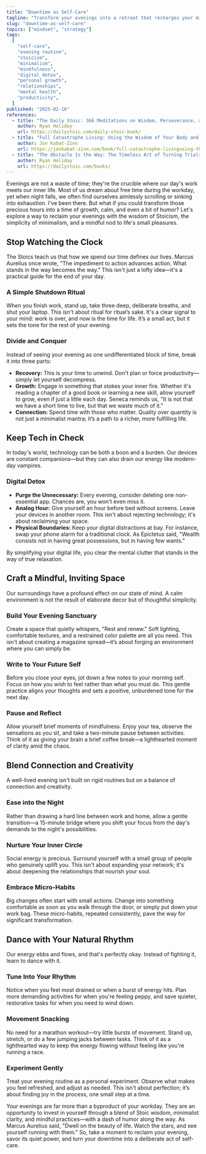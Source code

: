 ```yaml
---
title: "Downtime as Self-Care"
tagline: "Transform your evenings into a retreat that recharges your mind and nurtures your soul."
slug: "downtime-as-self-care"
topics: ["mindset", "strategy"]
tags:
  [
    "self-care",
    "evening routine",
    "stoicism",
    "minimalism",
    "mindfulness",
    "digital detox",
    "personal growth",
    "relationships",
    "mental health",
    "productivity",
  ]
published: "2025-02-16"
references:
  - title: "The Daily Stoic: 366 Meditations on Wisdom, Perseverance, and the Art of Living"
    author: Ryan Holiday
    url: https://dailystoic.com/daily-stoic-book/
  - title: "Full Catastrophe Living: Using the Wisdom of Your Body and Mind to Face Stress, Pain, and Illness"
    author: Jon Kabat-Zinn
    url: https://jonkabat-zinn.com/book/full-catastrophe-livingusing-the-wisdom-of-your-body-and-mind-to-face-stress-pain-and-illness-second-edition-revised-and-updated/
  - title: "The Obstacle Is the Way: The Timeless Art of Turning Trials into Triumph"
    author: Ryan Holiday
    url: https://dailystoic.com/books/
---
```


Evenings are not a waste of time; they're the crucible where our day's work meets our inner life. Most of us dream about free time during the workday, yet when night falls, we often find ourselves aimlessly scrolling or sinking into exhaustion. I've been there. But what if you could transform those precious hours into a time of growth, calm, and even a bit of humor? Let's explore a way to reclaim your evenings with the wisdom of Stoicism, the simplicity of minimalism, and a mindful nod to life's small pleasures.

## Stop Watching the Clock

The Stoics teach us that how we spend our time defines our lives. Marcus Aurelius once wrote, "The impediment to action advances action. What stands in the way becomes the way." This isn't just a lofty idea—it's a practical guide for the end of your day.

### A Simple Shutdown Ritual

When you finish work, stand up, take three deep, deliberate breaths, and shut your laptop. This isn't about ritual for ritual’s sake. It's a clear signal to your mind: work is over, and now is the time for life. It’s a small act, but it sets the tone for the rest of your evening.

### Divide and Conquer

Instead of seeing your evening as one undifferentiated block of time, break it into three parts:

- **Recovery:** This is your time to unwind. Don't plan or force productivity—simply let yourself decompress.
- **Growth:** Engage in something that stokes your inner fire. Whether it's reading a chapter of a good book or learning a new skill, allow yourself to grow, even if just a little each day. Seneca reminds us, "It is not that we have a short time to live, but that we waste much of it."
- **Connection:** Spend time with those who matter. Quality over quantity is not just a minimalist mantra; it’s a path to a richer, more fulfilling life.

## Keep Tech in Check

In today's world, technology can be both a boon and a burden. Our devices are constant companions—but they can also drain our energy like modern-day vampires.

### Digital Detox

- **Purge the Unnecessary:** Every evening, consider deleting one non-essential app. Chances are, you won't even miss it.
- **Analog Hour:** Give yourself an hour before bed without screens. Leave your devices in another room. This isn't about rejecting technology; it's about reclaiming your space.
- **Physical Boundaries:** Keep your digital distractions at bay. For instance, swap your phone alarm for a traditional clock. As Epictetus said, "Wealth consists not in having great possessions, but in having few wants."

By simplifying your digital life, you clear the mental clutter that stands in the way of true relaxation.

## Craft a Mindful, Inviting Space

Our surroundings have a profound effect on our state of mind. A calm environment is not the result of elaborate decor but of thoughtful simplicity.

### Build Your Evening Sanctuary

Create a space that quietly whispers, "Rest and renew." Soft lighting, comfortable textures, and a restrained color palette are all you need. This isn't about creating a magazine spread—it’s about forging an environment where you can simply be.

### Write to Your Future Self

Before you close your eyes, jot down a few notes to your morning self. Focus on how you wish to feel rather than what you must do. This gentle practice aligns your thoughts and sets a positive, unburdened tone for the next day.

### Pause and Reflect

Allow yourself brief moments of mindfulness. Enjoy your tea, observe the sensations as you sit, and take a two-minute pause between activities. Think of it as giving your brain a brief coffee break—a lighthearted moment of clarity amid the chaos.

## Blend Connection and Creativity

A well-lived evening isn't built on rigid routines but on a balance of connection and creativity.

### Ease into the Night

Rather than drawing a hard line between work and home, allow a gentle transition—a 15-minute bridge where you shift your focus from the day's demands to the night's possibilities.

### Nurture Your Inner Circle

Social energy is precious. Surround yourself with a small group of people who genuinely uplift you. This isn't about expanding your network; it's about deepening the relationships that nourish your soul.

### Embrace Micro-Habits

Big changes often start with small actions. Change into something comfortable as soon as you walk through the door, or simply put down your work bag. These micro-habits, repeated consistently, pave the way for significant transformation.

## Dance with Your Natural Rhythm

Our energy ebbs and flows, and that's perfectly okay. Instead of fighting it, learn to dance with it.

### Tune Into Your Rhythm

Notice when you feel most drained or when a burst of energy hits. Plan more demanding activities for when you're feeling peppy, and save quieter, restorative tasks for when you need to wind down.

### Movement Snacking

No need for a marathon workout—try little bursts of movement. Stand up, stretch, or do a few jumping jacks between tasks. Think of it as a lighthearted way to keep the energy flowing without feeling like you're running a race.

### Experiment Gently

Treat your evening routine as a personal experiment. Observe what makes you feel refreshed, and adjust as needed. This isn't about perfection; it’s about finding joy in the process, one small step at a time.

Your evenings are far more than a byproduct of your workday. They are an opportunity to invest in yourself through a blend of Stoic wisdom, minimalist clarity, and mindful practices—with a dash of humor along the way. As Marcus Aurelius said, "Dwell on the beauty of life. Watch the stars, and see yourself running with them." So, take a moment to reclaim your evening, savor its quiet power, and turn your downtime into a deliberate act of self-care.
